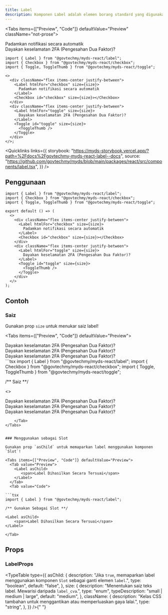 ```yaml
---
title: Label
description: Komponen Label adalah elemen borang standard yang digunakan untuk mengaitkan teks deskriptif dengan kawalan seperti kotak semak dan togol. Komponen ini memastikan kebolehcapaian dan gaya yang konsisten untuk laman web kerajaan Malaysia.
---
```



<Tabs items={["Preview", "Code"]} defaultValue="Preview" className="not-prose">
  <Tab value="Preview">
      <div className="min-w-[360px] space-y-3">
        <div className="flex justify-between items-center">
          <Label htmlFor="checkbox">
            Padamkan notifikasi secara automatik
          </Label>
          <Checkbox id="checkbox"></Checkbox>
        </div>
        <div className="flex justify-between items-center">
          <Label htmlFor="toggle" >
            Dayakan keselamatan 2FA (Pengesahan Dua Faktor)?
          </Label>
          <Toggle id="toggle" >
            <ToggleThumb />
          </Toggle>
        </div>
      </div>
  </Tab>
  <Tab value="Code">

```tsx
import { Label } from "@govtechmy/myds-react/label";
import { Checkbox } from "@govtechmy/myds-react/checkbox";
import { Toggle, ToggleThumb } from "@govtechmy/myds-react/toggle";

<>
  <div className="flex items-center justify-between">
    <Label htmlFor="checkbox" size={size}>
      Padamkan notifikasi secara automatik
    </Label>
    <Checkbox id="checkbox" size={size}></Checkbox>
  </div>
  <div className="flex items-center justify-between">
    <Label htmlFor="toggle" size={size}>
      Dayakan keselamatan 2FA (Pengesahan Dua Faktor)?
    </Label>
    <Toggle id="toggle" size={size}>
      <ToggleThumb />
    </Toggle>
  </div>
</>;
```

  </Tab>
</Tabs>

<Quicklinks
  links={{
    storybook:
      "https://myds-storybook.vercel.app/?path=%2Fdocs%2Fgovtechmy-myds-react-label--docs",
    source:
      "https://github.com/govtechmy/myds/blob/main/packages/react/src/components/label.tsx",
  }}
/>

## Penggunaan

```tsx copy
import { Label } from "@govtechmy/myds-react/label";
import { Checkbox } from "@govtechmy/myds-react/checkbox";
import { Toggle, ToggleThumb } from "@govtechmy/myds-react/toggle";
```

```tsx copy
export default () => (
  <>
    <div className="flex items-center justify-between">
      <Label htmlFor="checkbox" size={size}>
        Padamkan notifikasi secara automatik
      </Label>
      <Checkbox id="checkbox" size={size}></Checkbox>
    </div>
    <div className="flex items-center justify-between">
      <Label htmlFor="toggle" size={size}>
        Dayakan keselamatan 2FA (Pengesahan Dua Faktor)?
      </Label>
      <Toggle id="toggle" size={size}>
        <ToggleThumb />
      </Toggle>
    </div>
  </>
);
```

## Contoh

### Saiz

Gunakan prop `size` untuk menukar saiz label!

<Tabs items={["Preview", "Code"]} defaultValue="Preview">
  <Tab value="Preview">
  <div className="flex justify-between  items-center">
    <Label htmlFor="toggle" size="small">
      Dayakan keselamatan 2FA (Pengesahan Dua Faktor)?
    </Label>
    <Toggle id="toggle" size="small">
      <ToggleThumb />
    </Toggle>
  </div>
  <div className="flex justify-between  items-center">
    <Label htmlFor="toggle" size="medium">
      Dayakan keselamatan 2FA (Pengesahan Dua Faktor)?
    </Label>
    <Toggle id="toggle" size="medium">
      <ToggleThumb />
    </Toggle>
  </div>
  <div className="flex justify-between  items-center">
    <Label htmlFor="toggle" size="large">
      Dayakan keselamatan 2FA (Pengesahan Dua Faktor)?
    </Label>
    <Toggle id="toggle" size="large">
      <ToggleThumb />
    </Toggle>
  </div>
  </Tab>
  <Tab value="Code">
```tsx
import { Label } from "@govtechmy/myds-react/label";
import { Checkbox } from "@govtechmy/myds-react/checkbox";
import { Toggle, ToggleThumb } from "@govtechmy/myds-react/toggle";

/** Saiz **/

<>
  <div className="flex items-center justify-between">
    <Label htmlFor="toggle" size="small">
      Dayakan keselamatan 2FA (Pengesahan Dua Faktor)?
    </Label>
    <Toggle id="toggle" size="small">
      <ToggleThumb />
    </Toggle>
  </div>
  <div className="flex items-center justify-between">
    <Label htmlFor="toggle" size="medium">
      Dayakan keselamatan 2FA (Pengesahan Dua Faktor)?
    </Label>
    <Toggle id="toggle" size="medium">
      <ToggleThumb />
    </Toggle>
  </div>
  <div className="flex items-center justify-between">
    <Label htmlFor="toggle" size="large">
      Dayakan keselamatan 2FA (Pengesahan Dua Faktor)?
    </Label>
    <Toggle id="toggle" size="large">
      <ToggleThumb />
    </Toggle>
  </div>
</>

```
    </Tab>
</Tabs>


### Menggunakan sebagai Slot

Gunakan prop `asChild` untuk memaparkan label menggunakan komponen `Slot`!

<Tabs items={["Preview", "Code"]} defaultValue="Preview">
  <Tab value="Preview">
    <Label asChild>
       <span>Label Dihasilkan Secara Tersuai</span>
    </Label>
  </Tab>
  <Tab value="Code">

```tsx
import { Label } from "@govtechmy/myds-react/label";

/** Gunakan Sebagai Slot **/

<Label asChild>
    <span>Label Dihasilkan Secara Tersuai</span>
</Label>

```

    </Tab>

</Tabs>

## Props

### LabelProps

<TypeTable
  type={{
    asChild: {
      description:
        "Jika `true`, memaparkan label menggunakan komponen `Slot` sebagai ganti elemen `label`.",
      type: "boolean",
      default: "false",
    },
    size: {
      description: "Menentukan saiz teks label. Mewarisi daripada `label_cva`.",
      type: "enum",
      typeDescription: "small | medium | large",
      default: "medium",
    },
    className: {
      description:
        "Kelas CSS tambahan untuk menggantikan atau memperluaskan gaya lalai.",
      type: "string",
    },
  }}
/>{" "}
